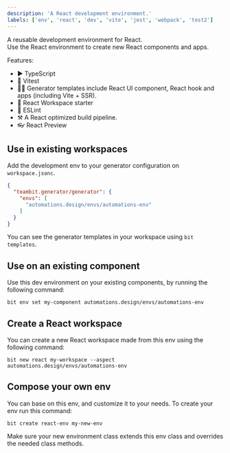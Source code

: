 ```yaml
---
description: 'A React development environment.'
labels: ['env', 'react', 'dev', 'vite', 'jest', 'webpack', 'test2']
---
```


A reusable development environment for React.  
Use the React environment to create new React components and apps.

Features:
- ▶️ TypeScript
- 🧪 Vitest
- 🧑‍💻 Generator templates include React UI component, React hook and apps (including Vite + SSR).
- 🚀 React Workspace starter
- 🦋 ESLint
- ⚒️ A React optimized build pipeline.
- 👓 React Preview

## Use in existing workspaces

Add the development env to your generator configuration on `workspace.jsonc`.  

```json
{
  "teambit.generator/generator": {
    "envs": [
      "automations.design/envs/automations-env"
    ]
  }
}
```

You can see the generator templates in your workspace using `bit templates`.

## Use on an existing component

Use this dev environment on your existing components, by running the following command: 

```
bit env set my-component automations.design/envs/automations-env
```


## Create a React workspace

You can create a new React workspace made from this env using the following command:

```
bit new react my-workspace --aspect automations.design/envs/automations-env
```

## Compose your own env

You can base on this env, and customize it to your needs. To create your env run this command:
```
bit create react-env my-new-env
```

Make sure your new environment class extends this env class and overrides the needed class methods.
